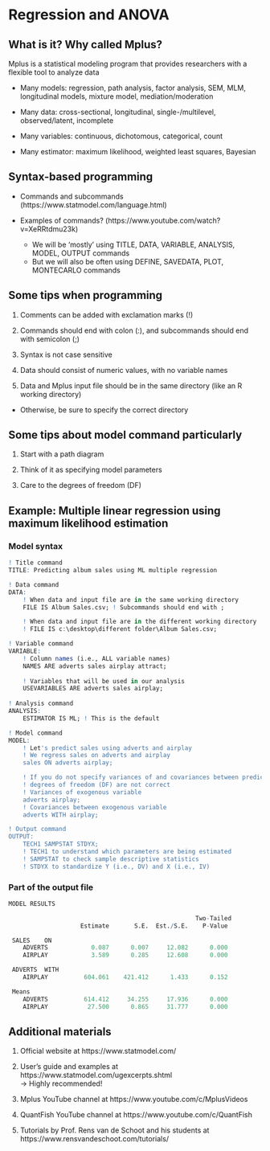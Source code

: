 # Regression and ANOVA

## What is it? Why called Mplus?

Mplus is a statistical modeling program that provides researchers with a flexible tool to analyze data

- Many models: regression, path analysis, factor analysis, SEM, MLM, longitudinal models, mixture model, mediation/moderation

- Many data: cross-sectional, longitudinal, single-/multilevel, observed/latent, incomplete

- Many variables: continuous, dichotomous, categorical, count

- Many estimator: maximum likelihood, weighted least squares, Bayesian

## Syntax-based programming

- Commands and subcommands (https://www.statmodel.com/language.html)

- Examples of commands? (https://www.youtube.com/watch?v=XeRRtdmu23k)

   - We will be 'mostly' using TITLE, DATA, VARIABLE, ANALYSIS, MODEL, OUTPUT commands
   - But we will also be often using DEFINE, SAVEDATA, PLOT, MONTECARLO commands

## Some tips when programming

1. Comments can be added with exclamation marks (!)

2. Commands should end with colon (:), and subcommands should end with semicolon (;)

3. Syntax is not case sensitive

4. Data should consist of numeric values, with no variable names

5. Data and Mplus input file should be in the same directory (like an R working directory)

- Otherwise, be sure to specify the correct directory

## Some tips about model command particularly

1. Start with a path diagram

2. Think of it as specifying model parameters

3. Care to the degrees of freedom (DF)

## Example: Multiple linear regression using maximum likelihood estimation

### Model syntax

```r
! Title command
TITLE: Predicting album sales using ML multiple regression

! Data command
DATA:
	! When data and input file are in the same working directory
	FILE IS Album Sales.csv; ! Subcommands should end with ;

	! When data and input file are in the different working directory
	! FILE IS c:\desktop\different folder\Album Sales.csv;

! Variable command
VARIABLE:
	! Column names (i.e., ALL variable names)
	NAMES ARE adverts sales airplay attract;
	
	! Variables that will be used in our analysis
	USEVARIABLES ARE adverts sales airplay;
	
! Analysis command
ANALYSIS:
	ESTIMATOR IS ML; ! This is the default

! Model command
MODEL:
	! Let's predict sales using adverts and airplay
	! We regress sales on adverts and airplay
	sales ON adverts airplay;

	! If you do not specify variances of and covariances between predictors
	! degrees of freedom (DF) are not correct
	! Variances of exogenous variable
	adverts airplay;
	! Covariances between exogenous variable
	adverts WITH airplay;

! Output command
OUTPUT:
	TECH1 SAMPSTAT STDYX;
	! TECH1 to understand which parameters are being estimated
	! SAMPSTAT to check sample descriptive statistics
	! STDYX to standardize Y (i.e., DV) and X (i.e., IV)
```

### Part of the output file

```r
MODEL RESULTS

                                                    Two-Tailed
                    Estimate       S.E.  Est./S.E.    P-Value

 SALES    ON
    ADVERTS            0.087      0.007     12.082      0.000
    AIRPLAY            3.589      0.285     12.608      0.000

 ADVERTS  WITH
    AIRPLAY          604.061    421.412      1.433      0.152

 Means
    ADVERTS          614.412     34.255     17.936      0.000
    AIRPLAY           27.500      0.865     31.777      0.000
```

## Additional materials

1. Official website at https://www.statmodel.com/

2. User's guide and examples at https://www.statmodel.com/ugexcerpts.shtml <br> $\rightarrow$ Highly recommended!

3. Mplus YouTube channel at https://www.youtube.com/c/MplusVideos

4. QuantFish YouTube channel at https://www.youtube.com/c/QuantFish

5. Tutorials by Prof. Rens van de Schoot and his students at https://www.rensvandeschoot.com/tutorials/
